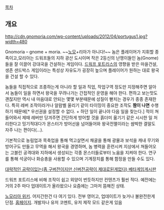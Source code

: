 [[목차]]
== 개요 ==
http://cdn.gnomoria.com/wp-content/uploads/2012/04/portugus1.jpg?width=480

Gnomoria – gnome + moria. ~~[[노모]]+리아가 아니다!~~
놈은 플레이어가 지휘할 종족이고,모리아는 드워프들의 지하 광산 도시이며 작은 2등신의 난쟁이들인 놈(Gnome)들을 잘 이끌어 강대국을 건설하는 게임이다.
[[드워프 포트리스]]의 영향을 받은 마을건설,생존 샌드박스 게임이라는 특성상 자유도가 굉장히 높으며 플레이어가 원하는 대로 왕국을 건설 할 수 있다.

놈들을 직접적으로 조종하는게 아니라 할 일과 직업, 작업구역 정도만 지정해주면 알아서 놈들이 일을 하면서 왕국을 꾸려나가는 간접적인 운영을 해야 한다. 편하고 보는맛도 괜찮지만 역시 내 마음대로 안되는 몇몇 부분때문에 성질이 뻗치는 경우가 종종 존재한다. 특히 레버 조작이라거나 알람벨 울리기 같이 타이밍이 중요한 조작도 '''짬이 나면''' 수행하기 때문에[* 우선권을 설정할 수 없다. + 하던 일이 끝나야 다음 일을 찾는다.] 적이 쳐들어와서 제때 레버만 당겨주면 간단하게 방어할 것을 흙더미 옮기기 같은 시시한 일 처리한다고 밍기적대다가 몬스터가 방어선을 넘어들어와 왕국전멸이라는 쌈박한 결말도 자주 나는 편이다(...).

기본적으로 농림업과 목축업을 통해 먹고살면서 채굴을 통해 광물과 보석을 캐내 무기와 방어구도 만들고 무역을 해서 왕국을 경영하며, 놈 병력을 훈련시켜 지상에서 쳐들어오는 고블린 공격대와 지하에서 생성되는 각종 몬스터들로부터 노움을 지켜야 한다. 연구를 통해 석궁이나 화승총을 사용할 수 있으며 기계장치를 통해 함정을 만들 수도 있다.

[http://betagam.etnews.com/bbs/board.php?bo_table=gnomoria 대략적인 공략이있는(좀 구버전이지만 신버전공략이 제대로된게없다) 베타게임게시판]


드워프 포트리스에 비해 조작이 쉽고 외양이 번듯하지만 컨텐츠가 훨씬 적다. 예전에는 거의 2주 마다 업데이트가 올라왔으나 요즘에는 그마저 뜸해진 상태.

[http://www.gnomoriawiki.com/wiki/Main_Page 노모리아 위키]. 어지간한건 다 여기 있다. 전부 영어고, 업데이트가 늦거나 불완전한게 단점.
[http://http://forums.gnomoria.com/index.php  홈페이지]. 개발자나 유저 코멘트, 유저 제작 모드 같은게 있음
